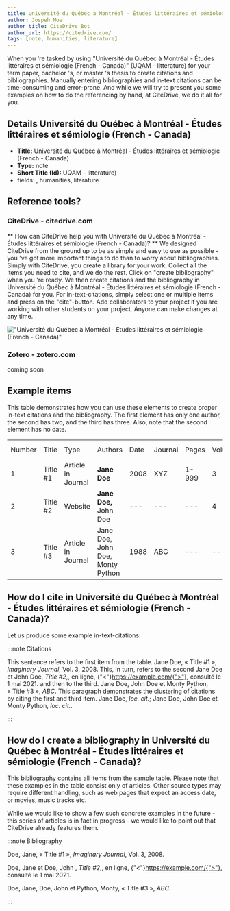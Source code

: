 ```yaml
---
title: Université du Québec à Montréal - Études littéraires et sémiologie (French - Canada)
author: Jospeh Moe
author_title: CiteDrive Bot
author_url: https://citedrive.com/
tags: [note, humanities, literature]
---
```


When you 're tasked by using "Université du Québec à Montréal - Études littéraires et sémiologie (French - Canada)" (UQAM - litterature) for your term paper, bachelor 's, or master 's thesis to create citations and bibliographies.
Manually entering bibliographies and in-text citations can be time-consuming and error-prone. And while we will try to present you some examples on how to do the referencing by hand, at CiteDrive, we do it all for you.

## Details  Université du Québec à Montréal - Études littéraires et sémiologie (French - Canada)
* **Title:** Université du Québec à Montréal - Études littéraires et sémiologie (French - Canada)
* **Type:** note
* **Short Title (Id):** UQAM - litterature)
* fields: , humanities, literature

## Reference tools?
### CiteDrive - citedrive.com
** How can CiteDrive help you with Université du Québec à Montréal - Études littéraires et sémiologie (French - Canada)? **
We designed CiteDrive from the ground up to be as simple and easy to use as possible - you 've got more important things to do than to worry about bibliographies. Simply with CiteDrive, you create a library for your work. Collect all the items you need to cite, and we do the rest. Click on "create bibliography" when you 're ready. We then create citations and the bibliography in Université du Québec à Montréal - Études littéraires et sémiologie (French - Canada) for you. For in-text-citations, simply select one or multiple items and press on the "cite"-button. Add collaborators to your project if you are working with other students on your project. Anyone can make changes at any time.


!["Université du Québec à Montréal - Études littéraires et sémiologie (French - Canada)"](images/universite-du-quebec-a-montreal--etudes-litteraires-et-semiologie-french--canada.svg "Choose Université du Québec à Montréal - Études littéraires et sémiologie (French - Canada) in the CiteDrive App")

### Zotero - zotero.com

coming soon

## Example items

This table demonstrates how you can use these elements to create proper in-text citations and the bibliography. The first element has only one author, the second has two, and the third has three. Also, note that the second element has no date.


<table>
  <tr>
   <td>Number
   </td>
   <td>Title
   </td>
   <td>Type
   </td>
   <td>Authors
   </td>
   <td>Date
   </td>
   <td>Journal
   </td>
   <td>Pages
   </td>
   <td>Volume
   </td>
   <td>Issue
   </td>
   <td>Access Date
   </td>
  </tr>
  <tr>
   <td>1
   </td>
   <td>Title #1
   </td>
   <td>Article in Journal
   </td>
   <td><strong>Jane Doe</strong>
   </td>
   <td>2008
   </td>
   <td>XYZ
   </td>
   <td>1-999
   </td>
   <td>3
   </td>
   <td>2
   </td>
   <td>--
   </td>
  </tr>
  <tr>
   <td>
2
   </td>
   <td>Title #2
   </td>
   <td>Website
   </td>
   <td><strong>Jane Doe, </strong>John Doe
   </td>
   <td>---
   </td>
   <td>---
   </td>
   <td>---
   </td>
   <td>4
   </td>
   <td>---
   </td>
   <td>2020-05-01
   </td>
  </tr>
  <tr>
   <td>3
   </td>
   <td>Title #3
   </td>
   <td>Article in Journal
   </td>
   <td>Jane Doe, John Doe, Monty Python
   </td>
   <td>1988
   </td>
   <td>ABC
   </td>
   <td>---
   </td>
   <td>---
   </td>
   <td>16
   </td>
   <td>---
   </td>
  </tr>
</table>



## How do I cite in  Université du Québec à Montréal - Études littéraires et sémiologie (French - Canada)?

Let us produce some example in-text-citations:

:::note Citations


This sentence refers to the first item from the table. Jane Doe, « Title #1 », <i>Imaginary Journal</i>, Vol. 3, 2008. This, in turn, refers to the second Jane Doe et John  Doe, <i>Title #2</i>,, en ligne, {"<"}https://example.com/{">"}, consulté le 1 mai 2021.
and then to the third.  Jane Doe, John Doe et Monty Python, « Title #3 », <i>ABC</i>.
This paragraph demonstrates the clustering of citations by citing the first and third item. Jane Doe, <i>loc. cit.</i>; Jane Doe, John Doe et Monty Python, <i>loc. cit.</i>.

:::

## How do I create a bibliography in Université du Québec à Montréal - Études littéraires et sémiologie (French - Canada)?

This bibliography contains all items from the sample table. Please note that these examples in the table consist only of articles. Other source types may require different handling, such as web pages that expect an access date, or movies, music tracks etc.

While we would like to show a few such concrete examples in the future - this series of articles is in fact in progress - we would like to point out that CiteDrive already features them.

:::note Bibliography

Doe, Jane, « Title #1 », <i>Imaginary Journal</i>, Vol. 3, 2008.

Doe, Jane et Doe, John , <i>Title #2</i>,, en ligne, {"<"}https://example.com/{">"}, consulté le 1 mai 2021.

Doe, Jane, Doe, John et Python, Monty, « Title #3 », <i>ABC</i>.



:::


        